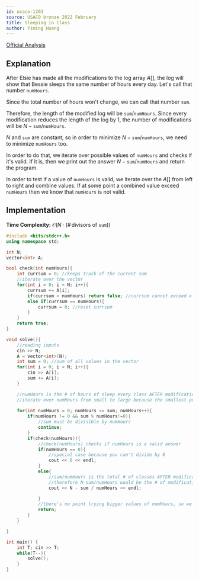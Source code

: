 ```yaml
---
id: usaco-1203
source: USACO bronze 2022 February
title: Sleeping in Class
author: Yiming Huang
---
```


[Official Analysis](http://usaco.org/current/data/sol_prob1_bronze_feb22.html)


## Explanation

After Elsie has made all the modifications to the log array $A[]$, the log will show that Bessie sleeps the same number of hours every day. Let's call that number $\texttt{numHours}$. 

Since the total number of hours won't change, we can call that number $\texttt{sum}$.

Therefore, the length of the modified log will be $\texttt{sum}/\texttt{numHours}$. Since every modification reduces the length of the log by 1, the number of modifications will be $N-\texttt{sum}/\texttt{numHours}$.

$N$ and $\texttt{sum}$ are constant, so in order to minimize $N-\texttt{sum}/\texttt{numHours}$, we need to minimize $\texttt{numHours}$ too.

In order to do that, we iterate over possible values of $\texttt{numHours}$ and checks if it's valid. If it is, then we print out the answer $N-\texttt{sum}/\texttt{numHours}$ and return the program.

In order to test if a value of $\texttt{numHours}$ is valid, we iterate over the $A[]$ from left to right and combine values. If at some point a combined value exceed $\texttt{numHours}$ then we know that $\texttt{numHours}$ is not valid.






## Implementation

**Time Complexity:** $\mathcal{O}(N \cdot (\# \, \text{divisors of } \texttt{sum}))$

<LanguageSection>
<CPPSection>

```cpp
#include <bits/stdc++.h>
using namespace std;

int N;
vector<int> A;

bool check(int numHours){
	int currsum = 0; //keeps track of the current sum 
	//iterate over the vector
	for(int i = 0; i < N; i++){
		currsum += A[i];
		if(currsum > numHours) return false; //currsum cannot exceed x
		else if(currsum == numHours){
			currsum = 0; //reset currsum
		}
	}
	return true;
}

void solve(){
	//reading inputs
	cin >> N;
	A = vector<int>(N);
	int sum = 0; //sum of all values in the vector
	for(int i = 0; i < N; i++){
		cin >> A[i];
		sum += A[i];
	}

	//numHours is the # of hours of sleep every class AFTER modification
	//iterate over numHours from small to large because the smallest possible numHours is optimal
	
	for(int numHours = 0; numHours <= sum; numHours++){
		if(numHours != 0 && sum % numHours!=0){
			//sum must be divisible by numHours
			continue;
		}
		if(check(numHours)){
			//check(numHours) checks if numHours is a valid answer
			if(numHours == 0){
				//special case because you can't divide by 0
				cout << 0 << endl;
			}
			else{
				//sum/numHours is the total # of classes AFTER modification
				//therefore N-sum/numHours would be the # of modifications needed
				cout << N - sum / numHours << endl; 

			}
			//there's no point trying bigger values of numHours, so we return and go to solve the next test case
			return;
		}
	}

}

int main() {
	int T; cin >> T;
	while(T--){
		solve();
	}
}

```

</CPPSection>
</LanguageSection>
